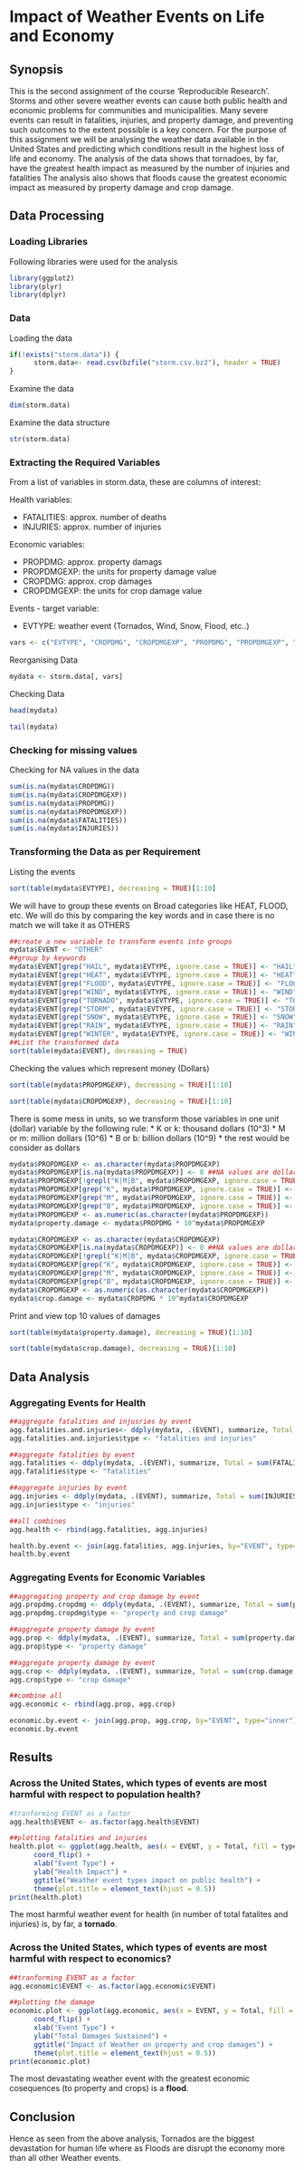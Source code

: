 Impact of Weather Events on Life and Economy 
===================================================

## Synopsis
This is the second assignment of the course 'Reproducible Research'. 
Storms and other severe weather events can cause both public health and economic problems for communities and municipalities. Many severe events can result in fatalities, injuries, and property damage, and preventing such outcomes to the extent possible is a key concern.
For the purpose of this assignment we will be analysing the weather data available in the United States and predicting which conditions result in the highest loss of life and economy. 
The analysis of the data shows that tornadoes, by far, have the greatest health impact as measured by the number of injuries and fatalities The analysis also shows that floods cause the greatest economic impact as measured by property damage and crop damage.

## Data Processing
### Loading Libraries
Following libraries were used for the analysis
```r
library(ggplot2)
library(plyr)
library(dplyr)
```

### Data
Loading the data 
```r
if(!exists("storm.data")) {
      storm.data<- read.csv(bzfile("storm.csv.bz2"), header = TRUE)
}
```

Examine the data 
```r
dim(storm.data)
```
Examine the data structure
```r
str(storm.data)
```

### Extracting the Required Variables

From a list of variables in storm.data, these are columns of interest:

Health variables:

* FATALITIES: approx. number of deaths
* INJURIES: approx. number of injuries

Economic variables:

* PROPDMG: approx. property damags
* PROPDMGEXP: the units for property damage value
* CROPDMG: approx. crop damages
* CROPDMGEXP: the units for crop damage value

Events - target variable:

* EVTYPE: weather event (Tornados, Wind, Snow, Flood, etc..)

```r
vars <- c("EVTYPE", "CROPDMG", "CROPDMGEXP", "PROPDMG", "PROPDMGEXP", "FATALITIES", "INJURIES")
```
Reorganising Data 
```r
mydata <- storm.data[, vars]
```
Checking Data 
```r
head(mydata)
```
```r
tail(mydata)
```

### Checking for missing values
Checking for NA values in the data 
```r
sum(is.na(mydata$CROPDMG))
sum(is.na(mydata$CROPDMGEXP))
sum(is.na(mydata$PROPDMG))
sum(is.na(mydata$PROPDMGEXP))
sum(is.na(mydata$FATALITIES))
sum(is.na(mydata$INJURIES))
```

### Transforming the Data as per Requirement
Listing the events
```r
sort(table(mydata$EVTYPE), decreasing = TRUE)[1:10]
```
We will have to group these events on Broad categories like HEAT, FLOOD, etc. We will do this by comparing the key words and in case there is no match we will take it as OTHERS
```r
##create a new variable to transform events into groups 
mydata$EVENT <- "OTHER"
##group by keywords 
mydata$EVENT[grep("HAIL", mydata$EVTYPE, ignore.case = TRUE)] <- "HAIL"
mydata$EVENT[grep("HEAT", mydata$EVTYPE, ignore.case = TRUE)] <- "HEAT"
mydata$EVENT[grep("FLOOD", mydata$EVTYPE, ignore.case = TRUE)] <- "FLOOD"
mydata$EVENT[grep("WIND", mydata$EVTYPE, ignore.case = TRUE)] <- "WIND"
mydata$EVENT[grep("TORNADO", mydata$EVTYPE, ignore.case = TRUE)] <- "TORNADO"
mydata$EVENT[grep("STORM", mydata$EVTYPE, ignore.case = TRUE)] <- "STORM"
mydata$EVENT[grep("SNOW", mydata$EVTYPE, ignore.case = TRUE)] <- "SNOW"
mydata$EVENT[grep("RAIN", mydata$EVTYPE, ignore.case = TRUE)] <- "RAIN"
mydata$EVENT[grep("WINTER", mydata$EVTYPE, ignore.case = TRUE)] <- "WINTER"
##List the transformed data 
sort(table(mydata$EVENT), decreasing = TRUE)
```

Checking the values which represent money (Dollars)

```r
sort(table(mydata$PROPDMGEXP), decreasing = TRUE)[1:10]
```
```r
sort(table(mydata$CROPDMGEXP), decreasing = TRUE)[1:10]
```

There is some mess in units, so we transform those variables in one unit (dollar) variable by the following rule:
* K or k: thousand dollars (10^3)
* M or m: million dollars (10^6)
* B or b: billion dollars (10^9)
* the rest would be consider as dollars

```r
mydata$PROPDMGEXP <- as.character(mydata$PROPDMGEXP)
mydata$PROPDMGEXP[is.na(mydata$PROPDMGEXP)] <- 0 ##NA values are dollars 
mydata$PROPDMGEXP[!grepl("K|M|B", mydata$PROPDMGEXP, ignore.case = TRUE)] <- 0
mydata$PROPDMGEXP[grep("K", mydata$PROPDMGEXP, ignore.case = TRUE)] <- "3"
mydata$PROPDMGEXP[grep("M", mydata$PROPDMGEXP, ignore.case = TRUE)] <- "6"
mydata$PROPDMGEXP[grep("B", mydata$PROPDMGEXP, ignore.case = TRUE)] <- "9"
mydata$PROPDMGEXP <- as.numeric(as.character(mydata$PROPDMGEXP))
mydata$property.damage <- mydata$PROPDMG * 10^mydata$PROPDMGEXP

mydata$CROPDMGEXP <- as.character(mydata$CROPDMGEXP)
mydata$CROPDMGEXP[is.na(mydata$CROPDMGEXP)] <- 0 ##NA values are dollars 
mydata$CROPDMGEXP[!grepl("K|M|B", mydata$CROPDMGEXP, ignore.case = TRUE)] <- 0
mydata$CROPDMGEXP[grep("K", mydata$CROPDMGEXP, ignore.case = TRUE)] <- "3"
mydata$CROPDMGEXP[grep("M", mydata$CROPDMGEXP, ignore.case = TRUE)] <- "6"
mydata$CROPDMGEXP[grep("B", mydata$CROPDMGEXP, ignore.case = TRUE)] <- "9"
mydata$CROPDMGEXP <- as.numeric(as.character(mydata$CROPDMGEXP))
mydata$crop.damage <- mydata$CROPDMG * 10^mydata$CROPDMGEXP
```
Print and view top 10 values of damages 
```r
sort(table(mydata$property.damage), decreasing = TRUE)[1:10]
```
```r
sort(table(mydata$crop.damage), decreasing = TRUE)[1:10]
```

## Data Analysis
### Aggregating Events for Health
```r
##aggregate fatalities and injusries by event 
agg.fatalities.and.injuries<- ddply(mydata, .(EVENT), summarize, Total = sum(FATALITIES + INJURIES, na.rm = TRUE))
agg.fatalities.and.injuries$type <- "fatalities and injuries"
```
```r
##aggregate fatalities by event 
agg.fatalities <- ddply(mydata, .(EVENT), summarize, Total = sum(FATALITIES, na.rm = TRUE))
agg.fatalities$type <- "fatalities"

##aggregate injuries by event 
agg.injuries <- ddply(mydata, .(EVENT), summarize, Total = sum(INJURIES, na.rm = TRUE))
agg.injuries$type <- "injuries"

##all combines 
agg.health <- rbind(agg.fatalities, agg.injuries)

health.by.event <- join(agg.fatalities, agg.injuries, by="EVENT", type="inner")
health.by.event
```
### Aggregating Events for Economic Variables 
```r
##aggregating property and crop damage by event 
agg.propdmg.cropdmg <- ddply(mydata, .(EVENT), summarize, Total = sum(property.damage + crop.damage, na.rm = TRUE))
agg.propdmg.cropdmg$type <- "property and crop damage"

##aggregate property damage by event 
agg.prop <- ddply(mydata, .(EVENT), summarize, Total = sum(property.damage, na.rm = TRUE))
agg.prop$type <- "property damage"

##aggregate property damage by event 
agg.crop <- ddply(mydata, .(EVENT), summarize, Total = sum(crop.damage, na.rm = TRUE))
agg.crop$type <- "crop damage"

##combine all 
agg.economic <- rbind(agg.prop, agg.crop)

economic.by.event <- join(agg.prop, agg.crop, by="EVENT", type="inner")
economic.by.event
```
## Results 
### Across the United States, which types of events are most harmful with respect to population health?
```r
#tranforming EVENT as a factor 
agg.health$EVENT <- as.factor(agg.health$EVENT)

##plotting fatalities and injuries 
health.plot <- ggplot(agg.health, aes(x = EVENT, y = Total, fill = type)) + geom_bar(stat = "identity") +
      coord_flip() +
      xlab("Event Type") +
      ylab("Health Impact") +
      ggtitle("Weather event types impact on public health") +
      theme(plot.title = element_text(hjust = 0.5))
print(health.plot)
```
The most harmful weather event for health (in number of total fatalites and injuries) is, by far, a __tornado__.

### Across the United States, which types of events are most harmful with respect to economics?
```r
##tranforming EVENT as a factor 
agg.economic$EVENT <- as.factor(agg.economic$EVENT)

##plotting the damage 
economic.plot <- ggplot(agg.economic, aes(x = EVENT, y = Total, fill = type)) + geom_bar(stat = "identity") +
      coord_flip() +
      xlab("Event Type") +
      ylab("Total Damages Sustained") +
      ggtitle("Impact of Weather on property and crop damages") +
      theme(plot.title = element_text(hjust = 0.5))
print(economic.plot)
```
The most devastating weather event with the greatest economic cosequences (to property and crops) is a __flood__.

## Conclusion 

Hence as seen from the above analysis, Tornados are the biggest devastation for human life where as Floods are disrupt the economy more than all other Weather events. 